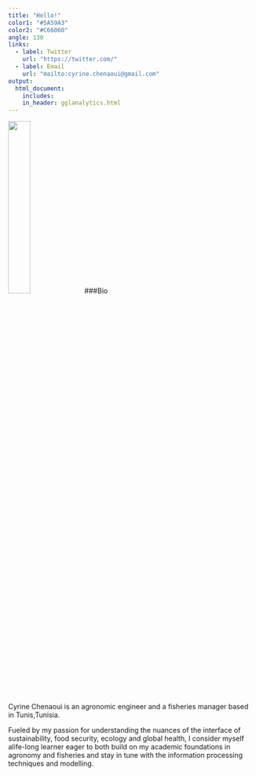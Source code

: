 ```yaml
---
title: "Hello!"
color1: "#5A59A3"
color2: "#C66060"
angle: 130
links:
  - label: Twitter
    url: "https://twitter.com/"
  - label: Email
    url: "mailto:cyrine.chenaoui@gmail.com"
output:
  html_document:
    includes:
    in_header: gglanalytics.html
---
```

<img src="includes/photo.jpg" style="width:30%">
###Bio 

Cyrine Chenaoui is an agronomic engineer and a fisheries manager  based in Tunis,Tunisia. 


Fueled by my passion for understanding the nuances of the interface of sustainability, food security, ecology and global health, I consider myself alife-long learner eager to both build on my academic foundations in agronomy and fisheries and stay in tune with the information processing techniques and modelling.
